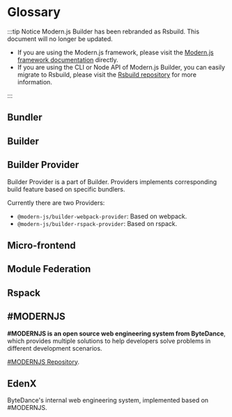 # Glossary

:::tip Notice
Modern.js Builder has been rebranded as Rsbuild. This document will no longer be updated.

- If you are using the Modern.js framework, please visit the [Modern.js framework documentation](https://modernjs.dev/) directly.
- If you are using the CLI or Node API of Modern.js Builder, you can easily migrate to Rsbuild, please visit the [Rsbuild repository](https://github.com/web-infra-dev/rsbuild) for more information.

:::

## Bundler


<Bundler />

## Builder


<Builder />

## Builder Provider

Builder Provider is a part of Builder. Providers implements corresponding build feature based on specific bundlers.

Currently there are two Providers:

- `@modern-js/builder-webpack-provider`: Based on webpack.
- `@modern-js/builder-rspack-provider`: Based on rspack.

## Micro-frontend


<MicroFrontend />

## Module Federation


<ModuleFederation />

## Rspack


<Rspack />

## #MODERNJS

**#MODERNJS is an open source web engineering system from ByteDance**, which provides multiple solutions to help developers solve problems in different development scenarios.

[#MODERNJS Repository](https://github.com/web-infra-dev/modern.js).

## EdenX

ByteDance's internal web engineering system, implemented based on #MODERNJS.
